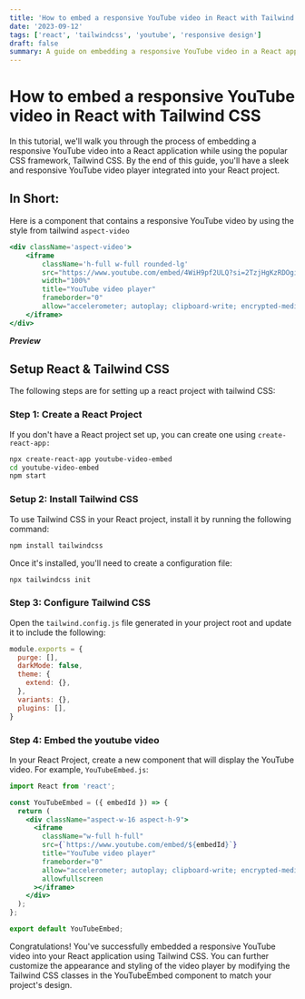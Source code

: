```yaml
---
title: 'How to embed a responsive YouTube video in React with Tailwind CSS'
date: '2023-09-12'
tags: ['react', 'tailwindcss', 'youtube', 'responsive design']
draft: false
summary: A guide on embedding a responsive YouTube video in a React application using Tailwind CSS
---
```


# How to embed a responsive YouTube video in React with Tailwind CSS

In this tutorial, we'll walk you through the process of embedding a responsive YouTube video into a React application while using the popular CSS framework, Tailwind CSS. By the end of this guide, you'll have a sleek and responsive YouTube video player integrated into your React project.

## In Short:

Here is a component that contains a responsive YouTube video by using the style from tailwind `aspect-video`

```jsx
<div className='aspect-video'>
    <iframe 
        className='h-full w-full rounded-lg'
        src="https://www.youtube.com/embed/4WiH9pf2ULQ?si=2TzjHgKzRDOgi528" 
        width="100%" 
        title="YouTube video player" 
        frameborder="0" 
        allow="accelerometer; autoplay; clipboard-write; encrypted-media; gyroscope; picture-in-picture; web-share" allowfullscreen> 
    </iframe>
</div>
```

***Preview***

## Setup React & Tailwind CSS

The following steps are for setting up a react project with tailwind CSS:

### Step 1: Create a React Project

If you don't have a React project set up, you can create one using `create-react-app:`

```bash
npx create-react-app youtube-video-embed
cd youtube-video-embed
npm start
```

### Setup 2: Install Tailwind CSS
To use Tailwind CSS in your React project, install it by running the following command:
```bash
npm install tailwindcss
```

Once it's installed, you'll need to create a configuration file:

```bash
npx tailwindcss init
```

### Step 3: Configure Tailwind CSS
Open the `tailwind.config.js` file generated in your project root and update it to include the following:

```javascript
module.exports = {
  purge: [],
  darkMode: false,
  theme: {
    extend: {},
  },
  variants: {},
  plugins: [],
}
```

### Step 4: Embed the youtube video

In your React Project, create a new component that will display the YouTube video. For example, `YouTubeEmbed.js`:
```jsx
import React from 'react';

const YouTubeEmbed = ({ embedId }) => {
  return (
    <div className="aspect-w-16 aspect-h-9">
      <iframe
        className="w-full h-full"
        src={`https://www.youtube.com/embed/${embedId}`}
        title="YouTube video player"
        frameborder="0"
        allow="accelerometer; autoplay; clipboard-write; encrypted-media; gyroscope; picture-in-picture"
        allowfullscreen
      ></iframe>
    </div>
  );
};

export default YouTubeEmbed;
```

Congratulations! You've successfully embedded a responsive YouTube video into your React application using Tailwind CSS. You can further customize the appearance and styling of the video player by modifying the Tailwind CSS classes in the YouTubeEmbed component to match your project's design.
